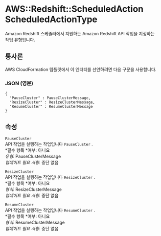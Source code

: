 # AWS::Redshift::ScheduledAction ScheduledActionType

Amazon Redshift 스케줄러에서 지원하는 Amazon Redshift API 작업을 지정하는 작업 유형입니다.

## 통사론

AWS CloudFormation 템플릿에서 이 엔터티를 선언하려면 다음 구문을 사용합니다.

### JSON (영문)

```
{
  "PauseCluster" : PauseClusterMessage,
  "ResizeCluster" : ResizeClusterMessage,
  "ResumeCluster" : ResumeClusterMessage
}
```

## 속성

`PauseCluster`  
API 작업을 실행하는 작업입니다 `PauseCluster` .  
*필수 항목 *여부: 아니요  
_유형_: PauseClusterMessage  
_업데이트 필요 사항_: 중단 없음

`ResizeCluster`  
API 작업을 실행하는 작업입니다 `ResizeCluster` .  
*필수 항목 *여부: 아니요  
_형식_: ResizeClusterMessage  
_업데이트 필요 사항_: 중단 없음

`ResumeCluster`  
API 작업을 실행하는 작업입니다 `ResumeCluster` .  
*필수 항목 *여부: 아니요  
_형식_: ResumeClusterMessage  
_업데이트 필요 사항_: 중단 없음
